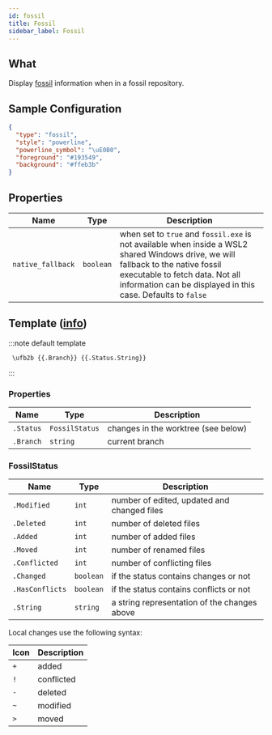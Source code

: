 ```yaml
---
id: fossil
title: Fossil
sidebar_label: Fossil
---
```


## What

Display [fossil][fossil] information when in a fossil repository.

## Sample Configuration

```json
{
  "type": "fossil",
  "style": "powerline",
  "powerline_symbol": "\uE0B0",
  "foreground": "#193549",
  "background": "#ffeb3b"
}
```

## Properties

| Name              | Type      | Description                                                                                                                                                                                                                          |
| ----------------- | --------- | ------------------------------------------------------------------------------------------------------------------------------------------------------------------------------------------------------------------------------------ |
| `native_fallback` | `boolean` | when set to `true` and `fossil.exe` is not available when inside a WSL2 shared Windows drive, we will fallback to the native fossil executable to fetch data. Not all information can be displayed in this case. Defaults to `false` |

## Template ([info][templates])

:::note default template

```template
 \ufb2b {{.Branch}} {{.Status.String}}
```

:::

### Properties

| Name      | Type           | Description                         |
| --------- | -------------- | ----------------------------------- |
| `.Status` | `FossilStatus` | changes in the worktree (see below) |
| `.Branch` | `string`       | current branch                      |

### FossilStatus

| Name            | Type      | Description                                  |
| --------------- | --------- | -------------------------------------------- |
| `.Modified`     | `int`     | number of edited, updated and changed files  |
| `.Deleted`      | `int`     | number of deleted files                      |
| `.Added`        | `int`     | number of added files                        |
| `.Moved`        | `int`     | number of renamed files                      |
| `.Conflicted`   | `int`     | number of conflicting files                  |
| `.Changed`      | `boolean` | if the status contains changes or not        |
| `.HasConflicts` | `boolean` | if the status contains conflicts or not      |
| `.String`       | `string`  | a string representation of the changes above |

Local changes use the following syntax:

| Icon | Description |
| ---- | ----------- |
| `+`  | added       |
| `!`  | conflicted  |
| `-`  | deleted     |
| `~`  | modified    |
| `>`  | moved       |

[fossil]: https://fossil-scm.org
[templates]: /docs/config-templates
[hyperlinks]: /docs/config-templates#custom
